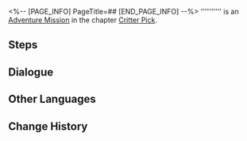<%-- [PAGE_INFO]
PageTitle=##
[END_PAGE_INFO] --%>
{{Stub|Dialogue.}}
{{Mission Infobox
|id            = 8016211
|title         = 
|image         = <!--Mission .png-->
|type          = Adventure
|event_name    = 
|chapter       = Critter Pick
|requirements  = [[Trailblaze Continuance]] ''[[When the Stars of Ingenuity Shine]]'' completed
|summary       = <!--official mission summary from Fate's Atlas-->
|characters    = Trailblazer
|startLocation = [[<!--starting world-->]] - [[<!--starting area-->]]
|world         = <!--starting world-->
|area          = <!--starting area-->
|prev          = 
|next          = 
|exp           = 
|credits       = 
|stellarJade   = 
|other         = 
}}
'''''''''' is an [[Adventure Mission]] in the chapter [[Critter Pick]].

==Steps==


<!--
==Gameplay Notes==

--><!--
==Trial Character==

-->
==Dialogue==
{{Stub Dialogue}}
{{Dialogue Start}}
:{{tx}}
{{Dialogue End}}

==Other Languages==
{{Other Languages
|en   = 
|zhs  = 
|zht  = 
|ja   = 
|ko   = 
|es   = 
|fr   = 
|ru   = 
|th   = 
|vi   = 
|de   = 
|id   = 
|pt   = 
}}

==Change History==
{{Change History|1.6}}
